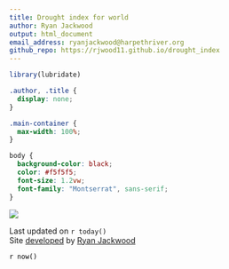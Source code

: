 ```yaml
---
title: Drought index for world
author: Ryan Jackwood
output: html_document
email_address: ryanjackwood@harpethriver.org
github_repo: https://rjwood11.github.io/drought_index
---
```


<link rel="preconnect" href="https://fonts.googleapis.com">
<link rel="preconnect" href="https://fonts.gstatic.com" crossorigin>
<link href="https://fonts.googleapis.com/css2?family=Montserrat&display=swap" rel="stylesheet">


```r
library(lubridate)
```

```css
.author, .title {
  display: none;
}

.main-container {
  max-width: 100%;
}

body {
  background-color: black;
  color: #f5f5f5;
  font-size: 1.2vw;
  font-family: "Montserrat", sans-serif;
}
```

![](visuals/world_drought.png)


Last updated on `r today()`  
Site [developed](`r rmarkdown::metadata$github_repo`) by [Ryan Jackwood](mailto:`r rmarkdown::metadata$email_address`)

<p style="color: black">`r now()`</p>